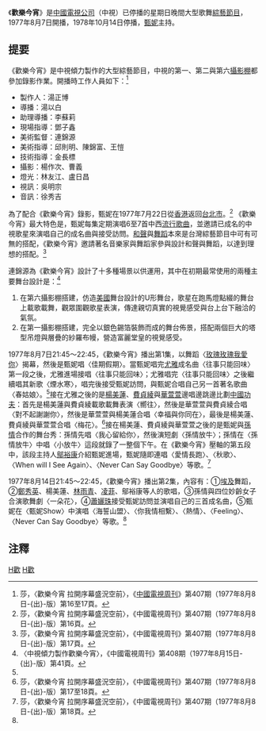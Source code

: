 {{otheruses|歡樂今宵 (消歧義)}}
{{Infobox television
| 名稱 = 歡樂今宵
| 原名 = 
| 圖片 = Jenny Tseng @ CTV Happy Tonight 1977.jpg
| 圖說 = 甄妮在《歡樂今宵》第1集演唱〈春姑娘〉
| 集數 = 61集
| 分類 = [[綜藝節目|綜藝節目]]
| 主持 = [[甄妮|甄妮]]
| 國家 = {{ROC}}
| 語言 = [[現代標準漢語|國語]]
| 監製 = [[中國電視公司|中國電視公司]]
| 製作人 = 湯正博
| 製作公司 = 大洋傳播事業有限公司<ref>依[[經濟部商業司|經濟部商業司]][http://gcis.nat.gov.tw/pub/cmpy/cmpyInfoListAction.do 「公司及分公司基本資料查詢」]網頁，大洋傳播已於1985年8月10日解散。</ref>
| 每集長 = 1小時（含[[廣告|廣告]]時間）
| 頻道 = [[中視頻道|中視頻道]]
| 開始 = 1977年8月7日
| 結束 = 1978年10月14日
| 晚於 = 
| 官方網站 = 
}}

《'''歡樂今宵'''》是[[中國電視公司|中國電視公司]]（中視）已停播的星期日晚間大型歌舞[[綜藝節目|綜藝節目]]，1977年8月7日開播，1978年10月14日停播，[[甄妮|甄妮]]主持。
{{Note24hUTC+8}}

==提要==
《歡樂今宵》是中視傾力製作的大型綜藝節目，中視的第一、第二與第六[[攝影棚|攝影棚]]都參加錄影作業。開播時工作人員如下：<ref>莎，〈歡樂今宵 拉開序幕盛況空前〉，《[[中國電視周刊|中國電視周刊]]》第407期（1977年8月8日-{出}-版）第16至17頁。</ref>
*製作人：湯正博
*導播：湯以白
*助理導播：李蘇莉
*現場指導：鄧子鑫
*美術監督：連錦源
*美術指導：邱則明、陳錦富、王愷
*技術指導：金長標
*攝影：楊作次、曹義
*燈光：林友江、盧日昌
*視訊：吳明宗
*音訊：徐秀吉

為了配合《歡樂今宵》錄影，甄妮在1977年7月22日從[[香港|香港]]返回[[台北市|台北市]]。<ref>莎，〈歡樂今宵 拉開序幕盛況空前〉，《中國電視周刊》第407期（1977年8月8日-{出}-版）第16頁。</ref>
《歡樂今宵》最大特色是，甄妮每集定期演唱6至7首中西[[流行歌曲|流行歌曲]]，並邀請已成名的中視歌星來演唱自己的成名曲與接受訪問。[[和聲|和聲]]與[[舞蹈|舞蹈]]本來是台灣綜藝節目中可有可無的搭配，《歡樂今宵》邀請著名音樂家與舞蹈家參與設計和聲與舞蹈，以達到理想的搭配。<ref name="#1">莎，〈歡樂今宵 拉開序幕盛況空前〉，《中國電視周刊》第407期（1977年8月8日-{出}-版）第17頁。</ref>

連錦源為《歡樂今宵》設計了十多種場景以供運用，其中在初期最常使用的兩種主要舞台設計是：<ref name="#2">〈中視傾力製作歡樂今宵〉，《中國電視周刊》第408期（1977年8月15日-{出}-版）第41頁。</ref>
#在第六攝影棚搭建，仿造[[美國|美國]]舞台設計的U形舞台，歌星在跑馬燈點綴的舞台上載歌載舞，觀眾圍觀歌星表演，傳達親切真實的視覺感受與台上台下融洽的氣氛。
#在第一攝影棚搭建，完全以銀色錫箔裝飾而成的舞台佈景，搭配兩個巨大的塔型吊燈與層疊的紗羅布幔，營造富麗堂皇的視覺感受。

1977年8月7日21:45～22:45，《歡樂今宵》播出第1集，以舞蹈〈[[玫瑰玫瑰我愛你|玫瑰玫瑰我愛你]]〉揭幕，然後是甄妮唱〈佳期假期〉。當甄妮唱完[[尤雅|尤雅]]成名曲〈往事只能回味〉第一段之後，尤雅進場接唱〈往事只能回味〉；尤雅唱完〈往事只能回味〉之後繼續唱其新歌〈煙水寒〉，唱完後接受甄妮訪問，與甄妮合唱自己另一首著名歌曲〈春姑娘〉。<ref name="#1"/>接在尤雅之後的是[[楊美蓮|楊美蓮]]、[[費貞綾|費貞綾]]與[[華萱萱|華萱萱]]邊唱邊跳邊比劃[[中國功夫|中國功夫]]：首先是楊美蓮與費貞綾載歌載舞表演〈嚮往〉，然後是華萱萱與費貞綾合唱〈對不起謝謝你〉，然後是華萱萱與楊美蓮合唱〈幸福與你同在〉，最後是楊美蓮、費貞綾與華萱萱合唱〈梅花〉。<ref>莎，〈歡樂今宵 拉開序幕盛況空前〉，《中國電視周刊》第407期（1977年8月8日-{出}-版）第17至18頁。</ref>接在楊美蓮、費貞綾與華萱萱之後的是甄妮與[[孫情|孫情]]合作的舞台秀：孫情先唱〈我心留給你〉，然後演短劇〈孫情放牛〉；孫情在〈孫情放牛〉中唱〈小放牛〉這段就錄了一整個下午。在《歡樂今宵》壓軸的第五段中，該段主持人[[鄔裕康|鄔裕康]]介紹甄妮進場，甄妮隨即連唱〈愛情長跑〉、〈秋歌〉、〈When will I See Again〉、〈Never Can Say Goodbye〉等歌。<ref>莎，〈歡樂今宵 拉開序幕盛況空前〉，《中國電視周刊》第407期（1977年8月8日-{出}-版）第18頁。</ref>

1977年8月14日21:45～22:45，《歡樂今宵》播出第2集，內容有：①[[埃及|埃及]]舞蹈，②[[鄭秀英_(台灣歌手)|鄭秀英]]、楊美蓮、[[林雨青|林雨青]]、[[凌菲|凌菲]]、鄔裕康等人的歌唱，③孫情與四位妙齡女子合演歌舞劇〈一朵花〉，④[[蕭孋珠|蕭孋珠]]接受甄妮訪問並演唱自己的三首成名曲，⑤甄妮在〈甄妮Show〉中演唱〈海誓山盟〉、〈你我情相繫〉、〈熱情〉、〈Feeling〉、〈Never Can Say Goodbye〉等歌。<ref name="#2"/>

==注釋==
{{reflist}}

[[Category:已停播的台灣綜藝節目|H歡]]
[[Category:中視電視節目|H歡]]